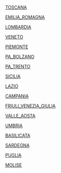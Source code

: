 [TOSCANA](regioni/TOSCANA/TOSCANA_riepilogo.html)

[EMILIA_ROMAGNA](regioni/EMILIA_ROMAGNA/EMILIA_ROMAGNA_riepilogo.html)

[LOMBARDIA](regioni/LOMBARDIA/LOMBARDIA_riepilogo.html)

[VENETO](regioni/VENETO/VENETO_riepilogo.html)

[PIEMONTE](regioni/PIEMONTE/PIEMONTE_riepilogo.html)

[PA_BOLZANO](regioni/PA_BOLZANO/PA_BOLZANO_riepilogo.html)

[PA_TRENTO](regioni/PA_TRENTO/PA_TRENTO_riepilogo.html)

[SICILIA](regioni/SICILIA/SICILIA_riepilogo.html)

[LAZIO](regioni/LAZIO/LAZIO_riepilogo.html)

[CAMPANIA](regioni/CAMPANIA/CAMPANIA_riepilogo.html)

[FRIULI_VENEZIA_GIULIA](regioni/FRIULI_VENEZIA_GIULIA/FRIULI_VENEZIA_GIULIA_riepilogo.html)

[VALLE_AOSTA](regioni/VALLE_AOSTA/VALLE_AOSTA_riepilogo.html)

[UMBRIA](regioni/UMBRIA/UMBRIA_riepilogo.html)

[BASILICATA](regioni/BASILICATA/BASILICATA_riepilogo.html)

[SARDEGNA](regioni/SARDEGNA/SARDEGNA_riepilogo.html)

[PUGLIA](regioni/PUGLIA/PUGLIA_riepilogo.html)

[MOLISE](regioni/MOLISE/MOLISE_riepilogo.html)

